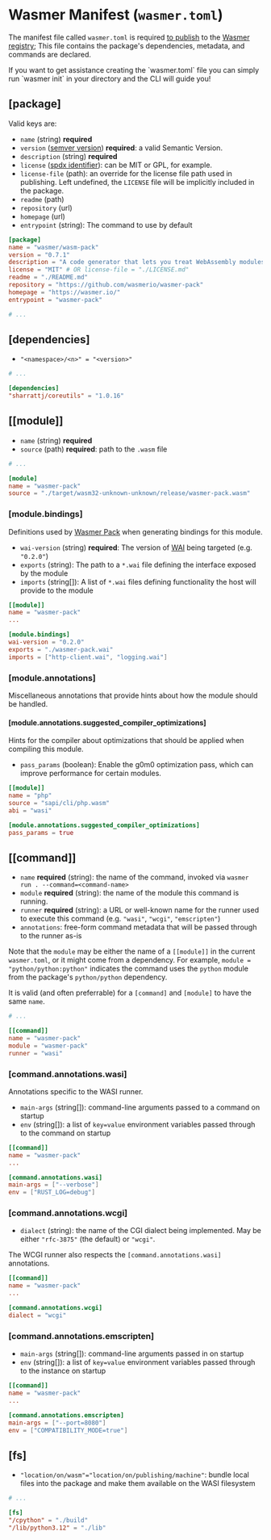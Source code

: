 
# Wasmer Manifest (`wasmer.toml`)

The manifest file called `wasmer.toml` is required [to publish](./get-started.mdx) to the [Wasmer registry](https://wasmer.io/products/registry); This file contains the package's dependencies, metadata, and commands are declared.

<Callout type="default" emoji="💡">
  If you want to get assistance creating the `wasmer.toml` file you can simply
  run `wasmer init` in your directory and the CLI will guide you!
</Callout>

## \[package\]

Valid keys are:

- `name` \(string\) **required**
- `version` \([semver version](https://semver.org/)\) **required**: a valid Semantic Version.
- `description` \(string\) **required**
- `license` \([spdx identifier](https://spdx.org/licenses/)\): can be MIT or GPL, for example.
- `license-file` \(path\): an override for the license file path used in publishing. Left undefined, the `LICENSE` file will be implicitly included in the package.
- `readme` \(path\)
- `repository` \(url\)
- `homepage` \(url\)
- `entrypoint` \(string\): The command to use by default

```toml filename="wasmer.toml" copy
[package]
name = "wasmer/wasm-pack"
version = "0.7.1"
description = "A code generator that lets you treat WebAssembly modules like native dependencies."
license = "MIT" # OR license-file = "./LICENSE.md"
readme = "./README.md"
repository = "https://github.com/wasmerio/wasmer-pack"
homepage = "https://wasmer.io/"
entrypoint = "wasmer-pack"

# ...
```

## \[dependencies\]

- `"<namespace>/<n>" = "<version>"`

```toml filename="wasmer.toml" copy
# ...

[dependencies]
"sharrattj/coreutils" = "1.0.16"
```

## \[\[module\]\]

- `name` \(string\) **required**
- `source` \(path\) **required**: path to the `.wasm` file

```toml filename="wasmer.toml" copy
# ...

[module]
name = "wasmer-pack"
source = "./target/wasm32-unknown-unknown/release/wasmer-pack.wasm"
```

### \[module.bindings\]

Definitions used by [Wasmer Pack][wasmer-pack] when generating bindings for this
module.

- `wai-version` \(string\) **required**: The version of [WAI][wai] being targeted (e.g. `"0.2.0"`)
- `exports` \(string\): The path to a `*.wai` file defining the interface exposed by the module
- `imports` \(string\[\]\): A list of `*.wai` files defining functionality the host will provide to the module

```toml filename="wasmer.toml" copy
[[module]]
name = "wasmer-pack"
...

[module.bindings]
wai-version = "0.2.0"
exports = "./wasmer-pack.wai"
imports = ["http-client.wai", "logging.wai"]
```

### \[module.annotations\]

Miscellaneous annotations that provide hints about how the module should be handled.

#### \[module.annotations.suggested_compiler_optimizations\]

Hints for the compiler about optimizations that should be applied when compiling this module.

- `pass_params` \(boolean\): Enable the g0m0 optimization pass, which can improve performance for certain modules.

```toml filename="wasmer.toml" copy
[[module]]
name = "php"
source = "sapi/cli/php.wasm"
abi = "wasi"

[module.annotations.suggested_compiler_optimizations]
pass_params = true
```

## \[\[command\]\]

- `name` **required** \(string\): the name of the command, invoked via `wasmer run . --command=<command-name>`
- `module` **required** \(string\): the name of the module this command is running.
- `runner` **required** \(string\): a URL or well-known name for the runner used to execute this command (e.g. `"wasi"`, `"wcgi"`, `"emscripten"`)
- `annotations`: free-form command metadata that will be passed through to the runner as-is

Note that the `module` may be either the name of a `[[module]]` in the current `wasmer.toml`, or it might come from a dependency. For example, `module = "python/python:python"` indicates the command uses the `python` module from the package's `python/python` dependency.

It is valid (and often preferrable) for a `[command]` and `[module]` to have the same `name`.

```toml filename="wasmer.toml" copy
# ...

[[command]]
name = "wasmer-pack"
module = "wasmer-pack"
runner = "wasi"
```

### \[command.annotations.wasi\]

Annotations specific to the WASI runner.

- `main-args` \(string\[\]\): command-line arguments passed to a command on startup
- `env` \(string\[\]\): a list of `key=value` environment variables passed through to the command on startup

```toml filename="wasmer.toml" copy
[[command]]
name = "wasmer-pack"
...

[command.annotations.wasi]
main-args = ["--verbose"]
env = ["RUST_LOG=debug"]
```

### \[command.annotations.wcgi\]

- `dialect` \(string\): the name of the CGI dialect being implemented. May be either `"rfc-3875"` (the default) or `"wcgi"`.

The WCGI runner also respects the `[command.annotations.wasi]` annotations.

```toml filename="wasmer.toml" copy
[[command]]
name = "wasmer-pack"
...

[command.annotations.wcgi]
dialect = "wcgi"
```

### \[command.annotations.emscripten\]

- `main-args` \(string\[\]\): command-line arguments passed in on startup
- `env` \(string\[\]\): a list of `key=value` environment variables passed through to the instance on startup

```toml filename="wasmer.toml" copy
[[command]]
name = "wasmer-pack"
...

[command.annotations.emscripten]
main-args = ["--port=8080"]
env = ["COMPATIBILITY_MODE=true"]
```


## \[fs\]

- `"location/on/wasm"="location/on/publishing/machine"`: bundle local files into the package and make them available on the WASI filesystem

```toml filename="wasmer.toml" copy
# ...

[fs]
"/cpython" = "./build"
"/lib/python3.12" = "./lib"
```

[wasmer-pack]: https://github.com/wasmerio/wasmer-pack
[wai]: https://github.com/wasmerio/wai